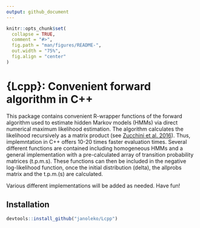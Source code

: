 ```yaml
---
output: github_document
---
```


```r
knitr::opts_chunk$set(
  collapse = TRUE,
  comment = "#>",
  fig.path = "man/figures/README-",
  out.width = "75%",
  fig.align = "center"
)
```

# {Lcpp}: Convenient forward algorithm in C++

This package contains convenient R-wrapper functions of the forward algorithm used to estimate hidden Markov models (HMMs) via direct numerical maximum likelihood estimation. The algorithm calculates the likelihood recursively as a matrix product (see [Zucchini et al. 2016](https://www.taylorfrancis.com/books/mono/10.1201/b20790/hidden-markov-models-time-series-walter-zucchini-iain-macdonald-roland-langrock)). Thus, implemntation in C++ offers 10-20 times faster evaluation times. Several different functions are contained including homogeneous HMMs and a general implementation with a pre-calculated array of transition probability matrices (t.p.m.s). These functions can then be included in the negative log-likelihood function, once the initial distribution (delta), the allprobs matrix and the t.p.m.(s) are calculated.

Various different implementations will be added as needed. Have fun!

## Installation

```r
devtools::install_github("janoleko/Lcpp")
```